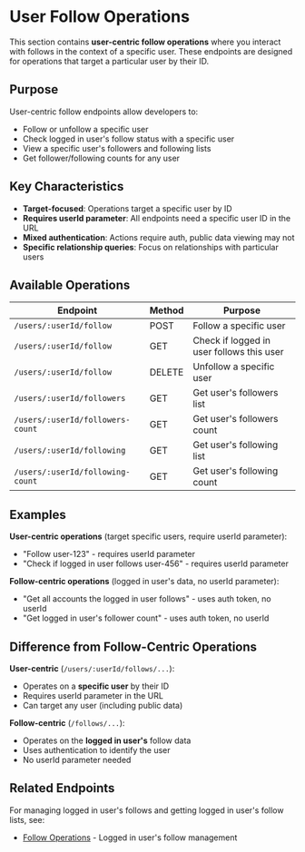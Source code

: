 # User Follow Operations

This section contains **user-centric follow operations** where you interact with follows in the context of a specific user. These endpoints are designed for operations that target a particular user by their ID.

## Purpose

User-centric follow endpoints allow developers to:
- Follow or unfollow a specific user
- Check logged in user's follow status with a specific user
- View a specific user's followers and following lists
- Get follower/following counts for any user

## Key Characteristics

- **Target-focused**: Operations target a specific user by ID
- **Requires userId parameter**: All endpoints need a specific user ID in the URL
- **Mixed authentication**: Actions require auth, public data viewing may not
- **Specific relationship queries**: Focus on relationships with particular users

## Available Operations

| Endpoint | Method | Purpose |
|----------|--------|---------|
| `/users/:userId/follow` | POST | Follow a specific user |
| `/users/:userId/follow` | GET | Check if logged in user follows this user |
| `/users/:userId/follow` | DELETE | Unfollow a specific user |
| `/users/:userId/followers` | GET | Get user's followers list |
| `/users/:userId/followers-count` | GET | Get user's followers count |
| `/users/:userId/following` | GET | Get user's following list |
| `/users/:userId/following-count` | GET | Get user's following count |

## Examples

**User-centric operations** (target specific users, require userId parameter):
- "Follow user-123" - requires userId parameter
- "Check if logged in user follows user-456" - requires userId parameter

**Follow-centric operations** (logged in user's data, no userId parameter):
- "Get all accounts the logged in user follows" - uses auth token, no userId
- "Get logged in user's follower count" - uses auth token, no userId

## Difference from Follow-Centric Operations

**User-centric** (`/users/:userId/follows/...`):
- Operates on a **specific user** by their ID
- Requires userId parameter in the URL
- Can target any user (including public data)

**Follow-centric** (`/follows/...`):
- Operates on the **logged in user's** follow data
- Uses authentication to identify the user
- No userId parameter needed

## Related Endpoints

For managing logged in user's follows and getting logged in user's follow lists, see:
- [Follow Operations](/api-endpoints/follows/overview) - Logged in user's follow management